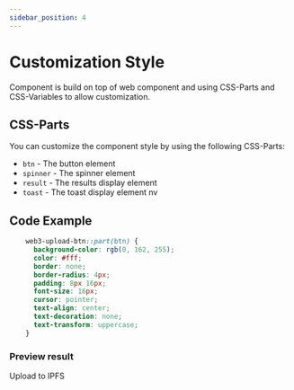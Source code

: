 ```yaml
---
sidebar_position: 4
---
```


# Customization Style

Component is build on top of web component and using CSS-Parts and CSS-Variables to allow customization.

## CSS-Parts

You can customize the component style by using the following CSS-Parts:

  - `btn` - The button element
  - `spinner` - The spinner element
  - `result` - The results display element 
  - `toast` - The toast display element nv

## Code Example
 
```css
    web3-upload-btn::part(btn) {
      background-color: rgb(0, 162, 255);
      color: #fff;
      border: none;
      border-radius: 4px;
      padding: 8px 16px;
      font-size: 16px;
      cursor: pointer;
      text-align: center;
      text-decoration: none;
      text-transform: uppercase;
    }
```

### Preview result

<web3-upload-btn 
    class="demoCSS"
    token="eyJhbGciOiJIUzI1NiIsInR5cCI6IkpXVCJ9.eyJzdWIiOiJkaWQ6ZXRocjoweDRiMjk5MEFiNzVjZmQ0MTgyN0EzQTNjNGViNjdFRDA1Y0YwNTU5M0MiLCJpc3MiOiJ3ZWIzLXN0b3JhZ2UiLCJpYXQiOjE2NDM2NjExODA1MDAsIm5hbWUiOiJuZ3h3ZWIzIn0.AMvg_jKnPB2pRPiR6f8AebIHrldAwMCpxILQ7av_SD8"
    isdisplayresult="true"
    isdisplaytoast="true">
  Upload to IPFS
</web3-upload-btn>